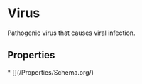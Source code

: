 # Virus

Pathogenic virus that causes viral infection.

## Properties

<Grid>
* [](/Properties/Schema.org/)

</Grid>

